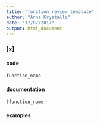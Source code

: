 ```yaml
---
title: "function review template"
author: "Anna Krystalli"
date: "17/07/2017"
output: html_document
---
```


### [x] <function name>

#### code
```r
function_name
```


#### documentation

```r
?function_name
```


#### examples

```r

```

<br>